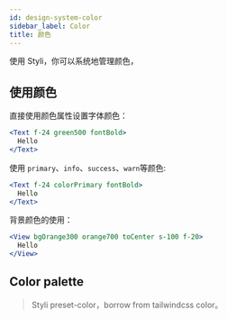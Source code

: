 ```yaml
---
id: design-system-color
sidebar_label: Color
title: 颜色
---
```



使用 Styli，你可以系统地管理颜色，

## 使用颜色

直接使用颜色属性设置字体颜色：

```jsx live
<Text f-24 green500 fontBold>
  Hello
</Text>
```

使用 `primary`、`info`、`success`、`warn`等颜色:

```jsx live
<Text f-24 colorPrimary fontBold>
  Hello
</Text>
```

背景颜色的使用：

```jsx live
<View bgOrange300 orange700 toCenter s-100 f-20>
  Hello
</View>
```

## Color palette

> Styli preset-color，borrow from tailwindcss color。

<Colors />
